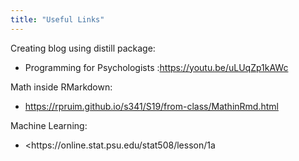 ```yaml
---
title: "Useful Links"
---
```

Creating blog using distill package: 

- Programming for Psychologists :<https://youtu.be/uLUqZp1kAWc>

Math inside RMarkdown:

- <https://rpruim.github.io/s341/S19/from-class/MathinRmd.html>

Machine Learning:

- <https://online.stat.psu.edu/stat508/lesson/1a